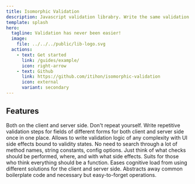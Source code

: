 ```yaml
---
title: Isomorphic Validation
description: Javascript validation librabry. Write the same validation logic on the client and server side.
template: splash
hero:
  tagline: Validation has never been easier!
  image:
    file: ../../../public/lib-logo.svg
  actions:
    - text: Get started
      link: /guides/example/
      icon: right-arrow
    - text: Github
      link: https://github.com/itihon/isomorphic-validation
      icon: external
      variant: secondary
---
```



## Features

<CardGrid stagger>
	<Card title="Uniform way of writing validation logic" icon="seti:todo">
		Both on the client and server side.
	</Card>
	<Card title="Grouping and cloning" icon="seti:svg">
		Don't repeat yourself. Write repetitive validation steps for fields of different forms for both client and server side once in one place. Allows to write validation logic of any complexity with UI side effects bound to validity states.
	</Card>
	<Card title="Straightforward API" icon="seti:happenings">
		No need to search through a lot of method names, string constants, config options. Just think of what checks should be performed, where, and with what side effects.
	</Card>
	<Card title="Functional style" icon="seti:haskell">
		Suits for those who think everything should be a function.
	</Card>
	<Card title="Good for educational purposes" icon="pen">
		Eases cognitive load from using different solutions for the client and server side. Abstracts away common boilerplate code and necessary but easy-to-forget operations. 
	</Card>
</CardGrid>
